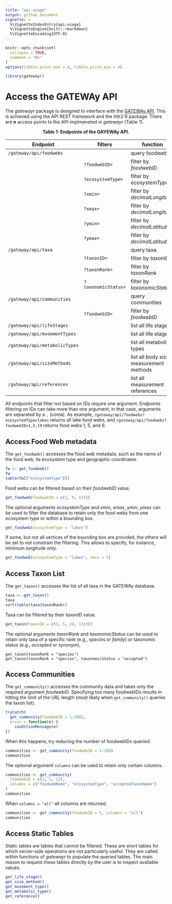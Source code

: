 ```yaml
---
title: "api-usage"
output: github_document
vignette: >
  %\VignetteIndexEntry{api-usage}
  %\VignetteEngine{knitr::rmarkdown}
  %\VignetteEncoding{UTF-8}
---
```


```r
knitr::opts_chunk$set(
  collapse = TRUE,
  comment = "#>"
)
options(tibble.print_max = 4, tibble.print_min = 4)
```

```r
library(gatewayr)
```

# Access the GATEWAy API
The _gatewayr_ package is designed to interface with the [GATEWAy API](http://localhost:8000/gateway/api/).
This is achieved using the API REST framework and the _httr2_ R package.
There are **n** access points to the API implmeneted in _gatewayr_ (Table 1).

<p style="text-align: center; font-weight: bold;">Table 1: Endpoints of the GAYEWAy API.</p>
| **Endpoint** | **filters** | **function** |
| ------------ | ----------- | ------------ |
|`/gateway/api/foodwebs` |   | query foodwebs |
| | `?foodwebID=` | filter by _foodwebID_|
| | `?ecosystemType=` | filter by _ecosystemType_|
| | `?xmin=` | filter by _decimalLongitude_|
| | `?xmax=` | filter by _decimalLongitude_|
| | `?ymin=` | filter by _decimalLatitude_|
| | `?ymax=` | filter by _decimalLatitude_|
|`/gateway/api/taxa` | | query taxa|
| | `?taxonID=` | filter by _taxonID_|
| | `?taxonRank=` | filter by _taxonRank_|
| | `?taxonomicStatus=` | filter by _taxonomicStatus_|
|`/gateway/api/communities` | | query communities |
| | `?foodwebID=` | filter by _foodwebID_ |
|`/gateway/api/lifeStages` | | list all life stages |
|`/gateway/api/mvoementTypes` | | list all life stages |
|`/gateway/api/metabolicTypes` | | list all metabolic types |
|`/gateway/api/sizeMethods` | | list all body size measurement methods |
|`/gateway/api/references` | | list all measurement references |



All endpoints that filter not based on IDs require one argument.
Endpoints filtering on IDs can take more than one argument; in that case, arguments are separated by a `,` (coma).
As example, `/gateway/api/foodwebs?ecosystemType=lakes` returns all lake food webs, and `/gateway/api/foodwebs?foodwebID=1,5,19` returns food webs 1, 5, and 9.

## Access Food Web metadata
The `get_foodweb()` accesses the food web metadata, such as the name of the food web, its ecosystem type and geographic coordinates.
```r
fw <- get_foodweb()
fw
table(fw[["ecosystemType"]])
```
Food webs can be filtered based on their _foodwebID_ value.
```r
get_foodweb(foodwebID = c(1, 9, 125))
```
The optional arguments _ecosystemType_ and _xmin_, _xmax_, _ymin_, _ymax_ can be used to filter the database to retain only the food webs from one ecosystem type or within a bounding box.
```r
get_foodweb(ecosystemType = "lakes")
```
If some, but not all vertices of the bounding box are provided, the others will be set to not constrain the filtering.
This allows to specify, for instance, minimum longitude only.
```r
get_foodweb(ecosystemType = "lakes", xmin = 5)
```

## Access Taxon List
The `get_taxon()` accesses the list of all taxa in the GATEWAy database.
```r
taxa <- get_taxon()
taxa
sort(table(taxa$taxonRank))
```
Taxa can be filtered by their _taxonID_ value.
```r
get_taxon(taxonID = c(1, 5, 24, 1243))
```
The optional arguments _taxonRank_ and _taxonomicStatus_ can be used to retain only taxa of a specific rank (e.g., _species_ or _family_) or taxonomic status (e.g., _accepted_ or _synonym_),
```taxa-filtering-1
get_taxon(taxonRank = "species")
get_taxon(taxonRank = "species", taxonomicStatus = "accepted")
```

## Access Communities
The `get_community()` accesses the community data and takes only the required argument _foodwebID_.
Specifying too many foodwebIDs results in hitting the limit of the URL length (most likely when `get_community()` queries the taxon list).
```r
tryCatch(
  get_community(foodwebID = 1:200),
  error = function(e) {
    conditionMessage(e)
})
```
When this happens, try reducing the number of foodwebIDs queried.
```r
communities <- get_community(foodwebID = 1:100)
communities
```
The optional argument `columns` can be used to retain only certain columns.
```r
communities <- get_community(
  foodwebID = c(1, 5, 12),
  columns = c("foodwebName", "ecosystemType", "acceptedTaxonName")
)
communities
```
When `columns = "all"` all columns are returned.
```r
communities <- get_community(foodwebID = 5, columns = "all")
communities
```

## Access Static Tables
Static tables are tables that cannot be filtered.
These are short tables for which server-side operations are not particularly useful.
They are called within functions of _gatewayr_ to populate the queried tables.
The main reason to request these tables directly by the user is to inspect available values.
```r
get_life_stage()
get_size_method()
get_movement_type()
get_metabolic_type()
get_reference()
```
